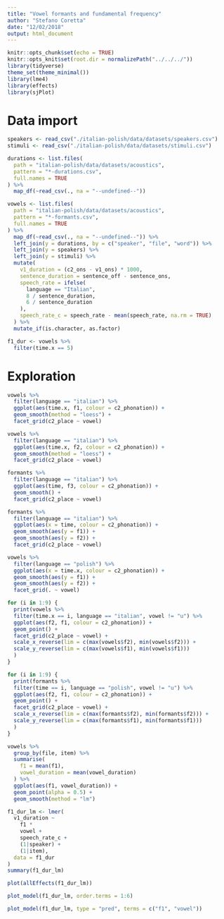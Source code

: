 ```yaml
---
title: "Vowel formants and fundamental frequency"
author: "Stefano Coretta"
date: "12/02/2018"
output: html_document
---
```


```r
knitr::opts_chunk$set(echo = TRUE)
knitr::opts_knit$set(root.dir = normalizePath("../../../"))
library(tidyverse)
theme_set(theme_minimal())
library(lme4)
library(effects)
library(sjPlot)
```

# Data import

```r
speakers <- read_csv("./italian-polish/data/datasets/speakers.csv")
stimuli <- read_csv("./italian-polish/data/datasets/stimuli.csv")

durations <- list.files(
  path = "italian-polish/data/datasets/acoustics",
  pattern = "*-durations.csv",
  full.names = TRUE
) %>%
  map_df(~read_csv(., na = "--undefined--"))

vowels <- list.files(
  path = "italian-polish/data/datasets/acoustics",
  pattern = "*-formants.csv",
  full.names = TRUE
) %>%
  map_df(~read_csv(., na = "--undefined--")) %>%
  left_join(y = durations, by = c("speaker", "file", "word")) %>%
  left_join(y = speakers) %>%
  left_join(y = stimuli) %>%
  mutate(
    v1_duration = (c2_ons - v1_ons) * 1000,
    sentence_duration = sentence_off - sentence_ons,
    speech_rate = ifelse(
      language == "Italian",
      8 / sentence_duration,
      6 / sentence_duration
    ),
    speech_rate_c = speech_rate - mean(speech_rate, na.rm = TRUE)
  ) %>%
  mutate_if(is.character, as.factor)

f1_dur <- vowels %>%
  filter(time.x == 5)
```

# Exploration

```r
vowels %>%
  filter(language == "italian") %>%
  ggplot(aes(time.x, f1, colour = c2_phonation)) +
  geom_smooth(method = "loess") +
  facet_grid(c2_place ~ vowel)
```

```r
vowels %>%
  filter(language == "italian") %>%
  ggplot(aes(time.x, f2, colour = c2_phonation)) +
  geom_smooth(method = "loess") +
  facet_grid(c2_place ~ vowel)
```

```r
formants %>%
  filter(language == "italian") %>%
  ggplot(aes(time, f3, colour = c2_phonation)) +
  geom_smooth() +
  facet_grid(c2_place ~ vowel)
```

```r
formants %>%
  filter(language == "italian") %>%
  ggplot(aes(x = time, colour = c2_phonation)) +
  geom_smooth(aes(y = f1)) +
  geom_smooth(aes(y = f2)) +
  facet_grid(c2_place ~ vowel)
```

```r
vowels %>%
  filter(language == "polish") %>%
  ggplot(aes(x = time.x, colour = c2_phonation)) +
  geom_smooth(aes(y = f1)) +
  geom_smooth(aes(y = f2)) +
  facet_grid(. ~ vowel)
```

```r
for (i in 1:9) {
  print(vowels %>%
  filter(time.x == i, language == "italian", vowel != "u") %>%
  ggplot(aes(f2, f1, colour = c2_phonation)) +
  geom_point() +
  facet_grid(c2_place ~ vowel) +
  scale_x_reverse(lim = c(max(vowels$f2), min(vowels$f2))) +
  scale_y_reverse(lim = c(max(vowels$f1), min(vowels$f1)))
  )
}
```

```r
for (i in 1:9) {
  print(formants %>%
  filter(time == i, language == "polish", vowel != "u") %>%
  ggplot(aes(f2, f1, colour = c2_phonation)) +
  geom_point() +
  facet_grid(c2_place ~ vowel) +
  scale_x_reverse(lim = c(max(formants$f2), min(formants$f2))) +
  scale_y_reverse(lim = c(max(formants$f1), min(formants$f1)))
  )
}
```

```r
vowels %>%
  group_by(file, item) %>%
  summarise(
    f1 = mean(f1),
    vowel_duration = mean(vowel_duration)
  ) %>%
  ggplot(aes(f1, vowel_duration)) +
  geom_point(alpha = 0.5) +
  geom_smooth(method = "lm")
```

```r
f1_dur_lm <- lmer(
  v1_duration ~
    f1 *
    vowel +
    speech_rate_c +
    (1|speaker) +
    (1|item),
  data = f1_dur
)
summary(f1_dur_lm)
```

```r
plot(allEffects(f1_dur_lm))
```

```r
plot_model(f1_dur_lm, order.terms = 1:6)
```

```r
plot_model(f1_dur_lm, type = "pred", terms = c("f1", "vowel"))
```

